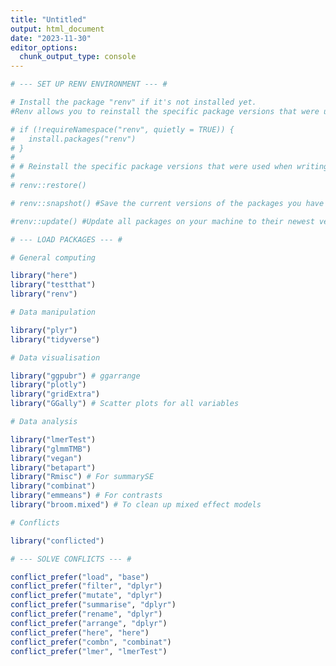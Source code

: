 ```yaml
---
title: "Untitled"
output: html_document
date: "2023-11-30"
editor_options: 
  chunk_output_type: console
---
```


```r

# --- SET UP RENV ENVIRONMENT --- #

# Install the package "renv" if it's not installed yet.
#Renv allows you to reinstall the specific package versions that were used when writing code for this project.

# if (!requireNamespace("renv", quietly = TRUE)) {
#   install.packages("renv")
# }
# 
# # Reinstall the specific package versions that were used when writing code for this project.
# 
# renv::restore()

# renv::snapshot() #Save the current versions of the packages you have on your machine. This is useful when you have changed the version of a package, installed, or uninstalled some packages. 

#renv::update() #Update all packages on your machine to their newest version. Watch out: if you update all packages things might not work anymore. Only do so if you are okay with changing the code to adapt to new package versions.
```

```r

# --- LOAD PACKAGES --- #

# General computing

library("here")
library("testthat")
library("renv")

# Data manipulation

library("plyr")
library("tidyverse")

# Data visualisation

library("ggpubr") # ggarrange
library("plotly")
library("gridExtra")
library("GGally") # Scatter plots for all variables

# Data analysis

library("lmerTest")
library("glmmTMB")
library("vegan")
library("betapart")
library("Rmisc") # For summarySE
library("combinat")
library("emmeans") # For contrasts
library("broom.mixed") # To clean up mixed effect models

# Conflicts

library("conflicted")
```

```r

# --- SOLVE CONFLICTS --- #

conflict_prefer("load", "base")
conflict_prefer("filter", "dplyr")
conflict_prefer("mutate", "dplyr")
conflict_prefer("summarise", "dplyr")
conflict_prefer("rename", "dplyr")
conflict_prefer("arrange", "dplyr")
conflict_prefer("here", "here")
conflict_prefer("combn", "combinat")
conflict_prefer("lmer", "lmerTest")
```
